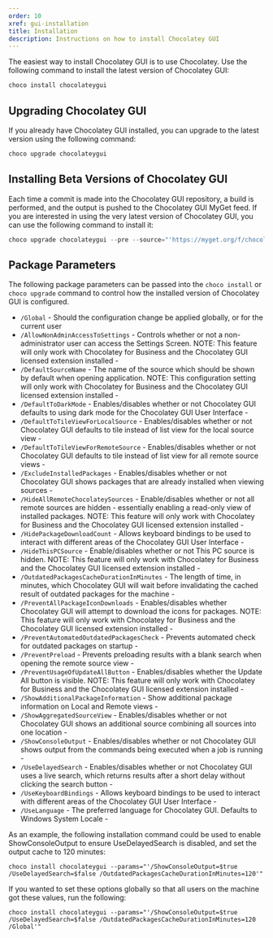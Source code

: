 ```yaml
---
order: 10
xref: gui-installation
title: Installation
description: Instructions on how to install Chocolatey GUI
---
```


The easiest way to install Chocolatey GUI is to use Chocolatey.  Use the
following command to install the latest version of Chocolatey GUI:

```powershell
choco install chocolateygui
```

## Upgrading Chocolatey GUI

If you already have Chocolatey GUI installed, you can upgrade to the latest
version using the following command:

```powershell
choco upgrade chocolateygui
```

## Installing Beta Versions of Chocolatey GUI

Each time a commit is made into the Chocolatey GUI repository, a build is
performed, and the output is pushed to the Chocolatey GUI MyGet feed.  If you
are interested in using the very latest version of Chocolatey GUI, you can use
the following command to install it:

```powershell
choco upgrade chocolateygui --pre --source="'https://myget.org/f/chocolateygui'"
```

 ## Package Parameters

The following package parameters can be passed into the `choco install` or `choco upgrade` command to control how the installed version of Chocolatey GUI is configured.

- `/Global` - Should the configuration change be applied globally, or for the current user
- `/AllowNonAdminAccessToSettings` - Controls whether or not a non-administrator user can access the Settings Screen. NOTE: This feature will only work with Chocolatey for Business and the Chocolatey GUI licensed extension installed - <Xref title="more info" value="allow-non-admin-access-to-settings" />
- `/DefaultSourceName` - The name of the source which should be shown by default when opening application. NOTE: This configuration setting will only work with Chocolatey for Business and the Chocolatey GUI licensed extension installed - <Xref title="more info" value="default-source-name" />
- `/DefaultToDarkMode` - Enables/disables whether or not Chocolatey GUI defaults to using dark mode for the Chocolatey GUI User Interface - <Xref title="more info" value="default-to-dark-mode" />
- `/DefaultToTileViewForLocalSource` - Enables/disables whether or not Chocolatey GUI defaults to tile instead of list view for the local source view - <Xref title="more info" value="default-to-tile-view-for-local-source" />
- `/DefaultToTileViewForRemoteSource` - Enables/disables whether or not Chocolatey GUI defaults to tile instead of list view for all remote source views - <Xref title="more info" value="default-to-tile-view-for-remote-source" />
- `/ExcludeInstalledPackages` - Enables/disables whether or not Chocolatey GUI shows packages that are already installed when viewing sources - <Xref title="more info" value="exclude-installed-packages" />
- `/HideAllRemoteChocolateySources` - Enable/disables whether or not all remote sources are hidden - essentially enabling a read-only view of installed packages. NOTE: This feature will only work with Chocolatey for Business and the Chocolatey GUI licensed extension installed - <Xref title="more info" value="hide-all-remote-chocolatey-sources" />
- `/HidePackageDownloadCount` - Allows keyboard bindings to be used to interact with different areas of the Chocolatey GUI User Interface - <Xref title="more info" value="hide-package-download-count" />
- `/HideThisPCSource` - Enable/disables whether or not This PC source is hidden. NOTE: This feature will only work with Chocolatey for Business and the Chocolatey GUI licensed extension installed - <Xref title="more info" value="hide-this-pc-source" />
- `/OutdatedPackagesCacheDurationInMinutes` - The length of time, in minutes, which Chocolatey GUI will wait before invalidating the cached result of outdated packages for the machine - <Xref title="more info" value="outdated-packages-cache-duration-in-minutes" />
- `/PreventAllPackageIconDownloads` - Enables/disables whether Chocolatey GUI will attempt to download the icons for packages. NOTE: This feature will only work with Chocolatey for Business and the Chocolatey GUI licensed extension installed - <Xref title="more info" value="prevent-all-package-icon-downloads" />
- `/PreventAutomatedOutdatedPackagesCheck` - Prevents automated check for outdated packages on startup - <Xref title="more info" value="prevent-automated-outdated-packages-check" />
- `/PreventPreload` - Prevents preloading results with a blank search when opening the remote source view - <Xref title="more info" value="prevent-preload" />
- `/PreventUsageOfUpdateAllButton` - Enables/disables whether the Update All button is visible. NOTE: This feature will only work with Chocolatey for Business and the Chocolatey GUI licensed extension installed - <Xref title="more info" value="prevent-usage-of-update-all-button" />
- `/ShowAdditionalPackageInformation` - Show additional package information on Local and Remote views - <Xref title="more info" value="show-additional-package-information" />
- `/ShowAggregatedSourceView` - Enables/disables whether or not Chocolatey GUI shows an additional source combining all sources into one location - <Xref title="more info" value="show-aggregated-source-view" />
- `/ShowConsoleOutput` - Enables/disables whether or not Chocolatey GUI shows output from the commands being executed when a job is running - <Xref title="more info" value="show-console-output" />
- `/UseDelayedSearch` - Enables/disables whether or not Chocolatey GUI uses a live search, which returns results after a short delay without clicking the search button - <Xref title="more info" value="use-delayed-search" />
- `/UseKeyboardBindings` - Allows keyboard bindings to be used to interact with different areas of the Chocolatey GUI User Interface - <Xref title="more info" value="use-keyboard-bindings" />
- `/UseLanguage` - The preferred language for Chocolatey GUI. Defaults to Windows System Locale - <Xref title="more info" value="use-language" />

As an example, the following installation command could be used to enable ShowConsoleOutput to ensure UseDelayedSearch is disabled, and set the output cache to 120 minutes:

```
choco install chocolateygui --params="'/ShowConsoleOutput=$true /UseDelayedSearch=$false /OutdatedPackagesCacheDurationInMinutes=120'"
```

If you wanted to set these options globally so that all users on the machine got these values, run the following:

```
choco install chocolateygui --params="'/ShowConsoleOutput=$true /UseDelayedSearch=$false /OutdatedPackagesCacheDurationInMinutes=120 /Global'"
```